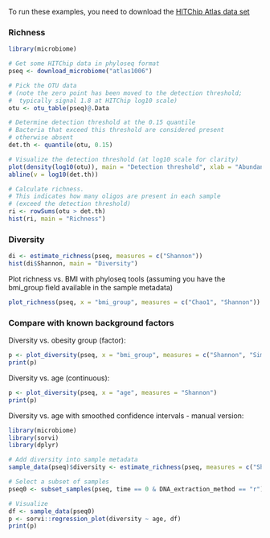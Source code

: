 
To run these examples, you need to download the [HITChip Atlas data set](Data.md)

### Richness 

```r
library(microbiome)

# Get some HITChip data in phyloseq format
pseq <- download_microbiome("atlas1006")

# Pick the OTU data
# (note the zero point has been moved to the detection threshold;
#  typically signal 1.8 at HITChip log10 scale)
otu <- otu_table(pseq)@.Data

# Determine detection threshold at the 0.15 quantile
# Bacteria that exceed this threshold are considered present
# otherwise absent
det.th <- quantile(otu, 0.15)

# Visualize the detection threshold (at log10 scale for clarity)
plot(density(log10(otu)), main = "Detection threshold", xlab = "Abundance (Log10)", ylab = "Frequency")
abline(v = log10(det.th))

# Calculate richness.
# This indicates how many oligos are present in each sample
# (exceed the detection threshold)
ri <- rowSums(otu > det.th)
hist(ri, main = "Richness")
```



### Diversity 


```r
di <- estimate_richness(pseq, measures = c("Shannon"))
hist(di$Shannon, main = "Diversity")
```

Plot richness vs. BMI with phyloseq tools (assuming you have the bmi_group field available in the sample metadata)

```r
plot_richness(pseq, x = "bmi_group", measures = c("Chao1", "Shannon"))
```

### Compare with known background factors

Diversity vs. obesity group (factor):

```r
p <- plot_diversity(pseq, x = "bmi_group", measures = c("Shannon", "Simpson"))
print(p)
```

Diversity vs. age (continuous):

```r
p <- plot_diversity(pseq, x = "age", measures = "Shannon")
print(p)
```


Diversity vs. age with smoothed confidence intervals - manual version:

```r
library(microbiome)
library(sorvi)
library(dplyr)

# Add diversity into sample metadata
sample_data(pseq)$diversity <- estimate_richness(pseq, measures = c("Shannon"))$Shannon

# Select a subset of samples
pseq0 <- subset_samples(pseq, time == 0 & DNA_extraction_method == "r")

# Visualize
df <- sample_data(pseq0)
p <- sorvi::regression_plot(diversity ~ age, df)
print(p)
```

